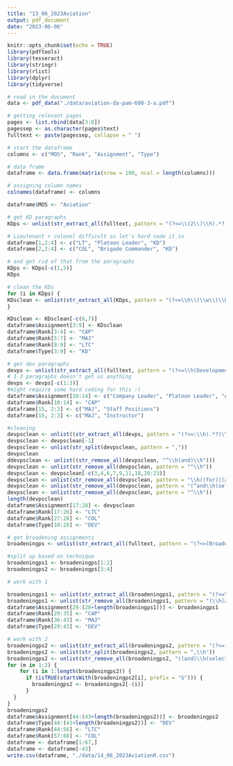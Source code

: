 ```yaml
---
title: "13_06_2023Aviation"
output: pdf_document
date: "2023-06-06"
---
```


```r
knitr::opts_chunk$set(echo = TRUE)
library(pdftools)
library(tesseract)
library(stringr)
library(rlist)
library(dplyr)
library(tidyverse)
```

```r
# read in the document
data <- pdf_data("./data/aviation-da-pam-600-3-a.pdf")

# getting relevant pages
pages <- list.rbind(data[3:8])
pagessep <- as.character(pages$text)
fulltext <- paste(pagessep, collapse = " ")
```

```r
# start the dataframe
columns <- c("MOS", "Rank", "Assignment", "Type")

# data frame
dataframe <- data.frame(matrix(nrow = 100, ncol = length(columns)))

# assigning column names
colnames(dataframe) <- columns

dataframe$MOS <- "Aviation"
```


```r
# get KD paragraphs
KDps <- unlist(str_extract_all(fulltext, pattern = "(?<=\\(2\\)\\h).*?(?=\\(3\\)\\h)"))

# Lieutenant + colonel difficult so let's hard code it in
dataframe[1,2:4] <- c("LT", "Platoon Leader", "KD")
dataframe[2,2:4] <- c("COL", "Brigade Commander", "KD")

# and get rid of that from the paragraphs
KDps <- KDps[-c(1,5)]
KDps
```

```r
# clean the KDs
for (i in KDps) {
KDsclean <- unlist(str_extract_all(KDps, pattern = "(?<=\\h\\(\\w\\)\\h).*?(?=(\\h\\(\\w\\)\\h)|(\\.\\h$))"))
}

KDsclean <- KDsclean[-c(6,7)]
dataframe$Assignment[3:9] <- KDsclean
dataframe$Rank[3:4] <- "CAP"
dataframe$Rank[5:7] <- "MAJ"
dataframe$Rank[8:9] <- "LTC"
dataframe$Type[3:9] <- "KD"
```

```r
# get dev paragraphs
devps <- unlist(str_extract_all(fulltext, pattern = "(?<=\\h(Developmental assignments)\\.\\h).*?(?=\\h\\(\\d\\))"))
# 1-3 paragraphs doesn't get us anything 
devps <- devps[-c(1:3)]
#might require some hard coding for this :(
dataframe$Assignment[10:14] <- c("Company Leader", "Platoon Leader", "ADAM Staff", "CTC/observer/controller Staff", "Small group instructor")
dataframe$Rank[10:14] <- "CAP"
dataframe[15, 2:3] <- c("MAJ", "Staff Positions")
dataframe[16, 2:3] <- c("MAJ", "Instructor")

#cleaning
devpsclean <- unlist((str_extract_all(devps, pattern = "(?<=:\\h).*?(\\.)")))
devpsclean <- devpsclean[-1]
devpsclean <- unlist(str_split(devpsclean, pattern = ","))
devpsclean
ddevpsclean <- unlist((str_remove_all(devpsclean, "^\\h(and)\\h")))
devpsclean <- unlist(str_remove_all(devpsclean, pattern = "^\\h"))
devpsclean <- devpsclean[-c(3,4,6,7,9,11,18,20:23)]
devpsclean <- unlist(str_remove_all(devpsclean, pattern = "\\h((for)|(at)|(positions)).*$"))
devpsclean <- unlist(str_remove_all(devpsclean, pattern = "(^and\\h(selected))|(\\.$)"))
devpsclean <- unlist(str_remove_all(devpsclean, pattern = "^\\h"))
length(devpsclean)
dataframe$Assignment[17:28] <- devpsclean
dataframe$Rank[17:26] <- "LTC"
dataframe$Rank[27:28] <- "COL"
dataframe$Type[10:28] <- "DEV"
```

```r
# get broadening assignments
broadeningps <- unlist(str_extract_all(fulltext, pattern = "(?<=(Broadening)\\h((assignments)|(assignment))\\.\\h).*?(?=\\h\\(\\d\\))"))

#split up based on technique
broadeningps1 <- broadeningps[1:2]
broadeningps2 <- broadeningps[3:4]

```

```r
# work with 1

broadeningps1 <- unlist(str_extract_all(broadeningps1, pattern = "(?<=\\h\\(\\w\\)\\h).*?(?=(\\.)|$)"))
broadeningps1 <- unlist(str_remove_all(broadeningps1, pattern = "(\\h(at).*$)|(\\(.*$)"))
dataframe$Assignment[29:(28+length(broadeningps1))] <- broadeningps1
dataframe$Rank[29:35] <- "CAP"
dataframe$Rank[36:43] <- "MAJ"
dataframe$Type[29:43] <- "DEV"
```

```r
# work with 2
broadeningps2 <- unlist(str_extract_all(broadeningps2, pattern = "(?<=(broadening)\\h(assignments).{2}).*?(?=\\.)"))
broadeningps2 <- unlist(str_split(broadeningps2, pattern = ",\\h"))
broadeningps2 <- unlist(str_remove_all(broadeningps2, "((and)\\h(selected)\\h)|((?<=(assignments)).*$)|(\\hfor.*$)"))
for (m in 1:2) {
    for (i in 1:length(broadeningps2)) {
      if (isTRUE(startsWith(broadeningps2[i], prefix = "G"))) { 
        broadeningps2 <- broadeningps2[-(i)]
      }
  }
}
broadeningps2
dataframe$Assignment[44:(43+length(broadeningps2))] <- broadeningps2
dataframe$Type[44:(43+length(broadeningps2))] <- "DEV"
dataframe$Rank[44:56] <- "LTC"
dataframe$Rank[57:68] <- "COL"
dataframe <- dataframe[1:67,]
dataframe <- dataframe[-43]
write.csv(dataframe, "./data/14_06_2023AviationR.csv")
```

